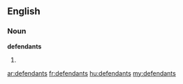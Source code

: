 ==English==
===Noun===
'''defendants'''
# {{plural of|[[defendant]]}}

[[ar:defendants]]
[[fr:defendants]]
[[hu:defendants]]
[[my:defendants]]